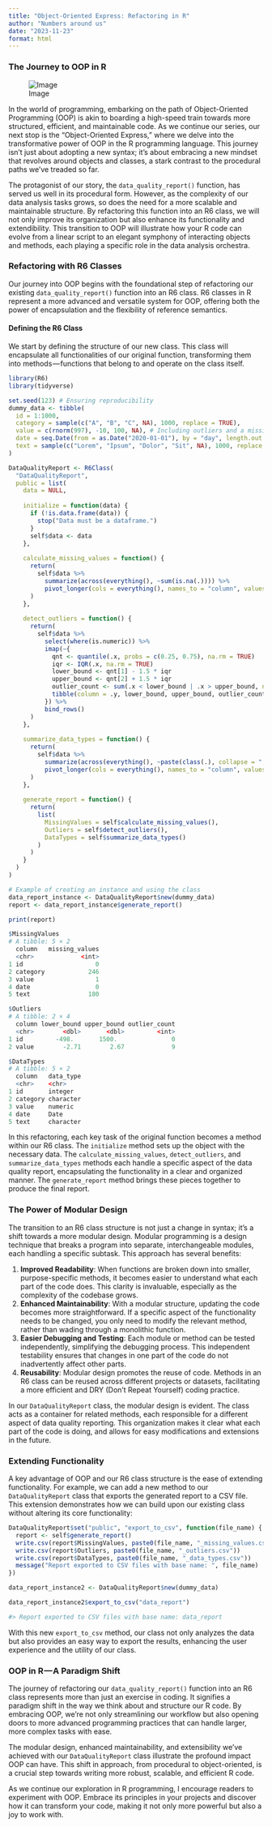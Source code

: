 ```yaml
---
title: "Object-Oriented Express: Refactoring in R"
author: "Numbers around us"
date: "2023-11-23"
format: html
---
```


### The Journey to OOP in R

![Image](images/R6OOP.jpg)

In the world of programming, embarking on the path of Object-Oriented Programming (OOP) is akin to boarding a high-speed train towards more structured, efficient, and maintainable code. As we continue our series, our next stop is the "Object-Oriented Express," where we delve into the transformative power of OOP in the R programming language. This journey isn't just about adopting a new syntax; it's about embracing a new mindset that revolves around objects and classes, a stark contrast to the procedural paths we've treaded so far.

The protagonist of our story, the `data_quality_report()` function, has served us well in its procedural form. However, as the complexity of our data analysis tasks grows, so does the need for a more scalable and maintainable structure. By refactoring this function into an R6 class, we will not only improve its organization but also enhance its functionality and extendibility. This transition to OOP will illustrate how your R code can evolve from a linear script to an elegant symphony of interacting objects and methods, each playing a specific role in the data analysis orchestra.

### Refactoring with R6 Classes

Our journey into OOP begins with the foundational step of refactoring our existing `data_quality_report()` function into an R6 class. R6 classes in R represent a more advanced and versatile system for OOP, offering both the power of encapsulation and the flexibility of reference semantics.

#### Defining the R6 Class

We start by defining the structure of our new class. This class will encapsulate all functionalities of our original function, transforming them into methods --- functions that belong to and operate on the class itself.

```r
library(R6)
library(tidyverse)

set.seed(123) # Ensuring reproducibility
dummy_data <- tibble(
  id = 1:1000,
  category = sample(c("A", "B", "C", NA), 1000, replace = TRUE),
  value = c(rnorm(997), -10, 100, NA), # Including outliers and a missing value
  date = seq.Date(from = as.Date("2020-01-01"), by = "day", length.out = 1000),
  text = sample(c("Lorem", "Ipsum", "Dolor", "Sit", NA), 1000, replace = TRUE)
)

DataQualityReport <- R6Class(
  "DataQualityReport",
  public = list(
    data = NULL,
    
    initialize = function(data) {
      if (!is.data.frame(data)) {
        stop("Data must be a dataframe.")
      }
      self$data <- data
    },
    
    calculate_missing_values = function() {
      return(
        self$data %>%
          summarize(across(everything(), ~sum(is.na(.)))) %>%
          pivot_longer(cols = everything(), names_to = "column", values_to = "missing_values")
      )
    },
    
    detect_outliers = function() {
      return(
        self$data %>%
          select(where(is.numeric)) %>%
          imap(~{
            qnt <- quantile(.x, probs = c(0.25, 0.75), na.rm = TRUE)
            iqr <- IQR(.x, na.rm = TRUE)
            lower_bound <- qnt[1] - 1.5 * iqr
            upper_bound <- qnt[2] + 1.5 * iqr
            outlier_count <- sum(.x < lower_bound | .x > upper_bound, na.rm = TRUE)
            tibble(column = .y, lower_bound, upper_bound, outlier_count)
          }) %>%
          bind_rows()
      )
    },
    
    summarize_data_types = function() {
      return(
        self$data %>%
          summarize(across(everything(), ~paste(class(.), collapse = ", "))) %>%
          pivot_longer(cols = everything(), names_to = "column", values_to = "data_type")
      )
    },
    
    generate_report = function() {
      return(
        list(
          MissingValues = self$calculate_missing_values(),
          Outliers = self$detect_outliers(),
          DataTypes = self$summarize_data_types()
        )
      )
    }
  )
)

# Example of creating an instance and using the class
data_report_instance <- DataQualityReport$new(dummy_data)
report <- data_report_instance$generate_report()

print(report)

$MissingValues
# A tibble: 5 × 2
  column   missing_values
  <chr>             <int>
1 id                    0
2 category            246
3 value                 1
4 date                  0
5 text                180

$Outliers
# A tibble: 2 × 4
  column lower_bound upper_bound outlier_count
  <chr>        <dbl>       <dbl>         <int>
1 id         -498.       1500.               0
2 value        -2.71        2.67             9

$DataTypes
# A tibble: 5 × 2
  column   data_type
  <chr>    <chr>    
1 id       integer  
2 category character
3 value    numeric  
4 date     Date     
5 text     character
```

In this refactoring, each key task of the original function becomes a method within our R6 class. The `initialize` method sets up the object with the necessary data. The `calculate_missing_values`, `detect_outliers`, and `summarize_data_types` methods each handle a specific aspect of the data quality report, encapsulating the functionality in a clear and organized manner. The `generate_report` method brings these pieces together to produce the final report.

### The Power of Modular Design

The transition to an R6 class structure is not just a change in syntax; it's a shift towards a more modular design. Modular programming is a design technique that breaks a program into separate, interchangeable modules, each handling a specific subtask. This approach has several benefits:

1. **Improved Readability**: When functions are broken down into smaller, purpose-specific methods, it becomes easier to understand what each part of the code does. This clarity is invaluable, especially as the complexity of the codebase grows.
2. **Enhanced Maintainability**: With a modular structure, updating the code becomes more straightforward. If a specific aspect of the functionality needs to be changed, you only need to modify the relevant method, rather than wading through a monolithic function.
3. **Easier Debugging and Testing**: Each module or method can be tested independently, simplifying the debugging process. This independent testability ensures that changes in one part of the code do not inadvertently affect other parts.
4. **Reusability**: Modular design promotes the reuse of code. Methods in an R6 class can be reused across different projects or datasets, facilitating a more efficient and DRY (Don't Repeat Yourself) coding practice.

In our `DataQualityReport` class, the modular design is evident. The class acts as a container for related methods, each responsible for a different aspect of data quality reporting. This organization makes it clear what each part of the code is doing, and allows for easy modifications and extensions in the future.

### Extending Functionality

A key advantage of OOP and our R6 class structure is the ease of extending functionality. For example, we can add a new method to our `DataQualityReport` class that exports the generated report to a CSV file. This extension demonstrates how we can build upon our existing class without altering its core functionality:

```r
DataQualityReport$set("public", "export_to_csv", function(file_name) {
  report <- self$generate_report()
  write.csv(report$MissingValues, paste0(file_name, "_missing_values.csv"))
  write.csv(report$Outliers, paste0(file_name, "_outliers.csv"))
  write.csv(report$DataTypes, paste0(file_name, "_data_types.csv"))
  message("Report exported to CSV files with base name: ", file_name)
})

data_report_instance2 <- DataQualityReport$new(dummy_data)

data_report_instance2$export_to_csv("data_report")

#> Report exported to CSV files with base name: data_report
```

With this new `export_to_csv` method, our class not only analyzes the data but also provides an easy way to export the results, enhancing the user experience and the utility of our class.

### OOP in R --- A Paradigm Shift

The journey of refactoring our `data_quality_report()` function into an R6 class represents more than just an exercise in coding. It signifies a paradigm shift in the way we think about and structure our R code. By embracing OOP, we're not only streamlining our workflow but also opening doors to more advanced programming practices that can handle larger, more complex tasks with ease.

The modular design, enhanced maintainability, and extensibility we've achieved with our `DataQualityReport` class illustrate the profound impact OOP can have. This shift in approach, from procedural to object-oriented, is a crucial step towards writing more robust, scalable, and efficient R code.

As we continue our exploration in R programming, I encourage readers to experiment with OOP. Embrace its principles in your projects and discover how it can transform your code, making it not only more powerful but also a joy to work with.

